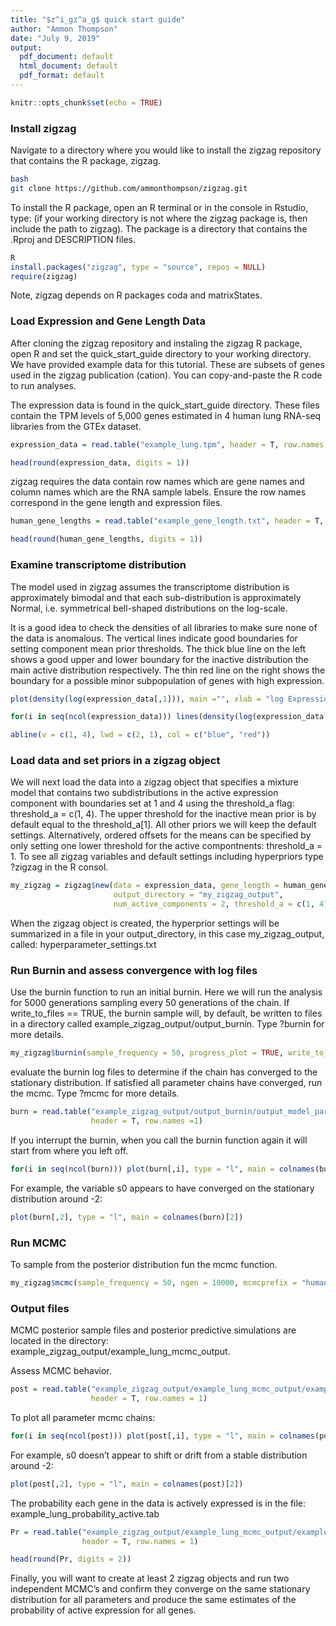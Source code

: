 ---
title: "$z^i_gz^a_g$ quick start guide"
author: "Ammon Thompson"
date: "July 9, 2019"
output:
  pdf_document: default
  html_document: default
  pdf_format: default
---

```{r setup, include=FALSE}
knitr::opts_chunk$set(echo = TRUE)
```



### Install zigzag
Navigate to a directory where you would like to install the zigzag repository that contains the R package, zigzag. 

```{bash, eval = FALSE}
bash
git clone https://github.com/ammonthompson/zigzag.git
```
To install the R package, open an R terminal or in the console in Rstudio, type: (if your working directory is not where the zigzag package is, then include the path to zigzag). The package is a directory that contains the .Rproj and DESCRIPTION files.
```{r, eval=FALSE}
R
install.packages("zigzag", type = "source", repos = NULL)
require(zigzag)
```
Note, zigzag depends on R packages coda and matrixStates.



### Load Expression and Gene Length Data
After cloning the zigzag repository and instaling the zigzag R package, open R and set the quick_start_guide directory to your working directory.
We have provided example data for this tutorial. These are subsets of genes used in the zigzag publication (cation). You can copy-and-paste the R code to run analyses. 

The expression data is found in the quick_start_guide directory. These files contain the TPM levels of 5,000 genes estimated in 4 human lung RNA-seq libraries from the GTEx dataset. 

```{r,}
expression_data = read.table("example_lung.tpm", header = T, row.names = 1)

head(round(expression_data, digits = 1))
```

zigzag requires the data contain row names which are gene names and column names which are the RNA sample labels. Ensure the row names correspond in the gene length and expression files.
```{r,}
human_gene_lengths = read.table("example_gene_length.txt", header = T, row.names = 1)

head(round(human_gene_lengths, digits = 1))
```




### Examine transcriptome distribution
The model used in zigzag assumes the transcriptome distribution is approximately bimodal and that each sub-distribution is approximately Normal, i.e. symmetrical bell-shaped distributions on the log-scale.

It is a good idea to check the densities of all libraries to make sure none of the data is anomalous. The vertical lines indicate good boundaries for setting component mean prior thresholds. The thick blue line on the left shows a good upper and lower boundary for the inactive distribution the main active distribution respectively. The thin red line on the right shows the boundary for a possible minor subpopulation of genes with high expression.

```{r, echo=TRUE}

plot(density(log(expression_data[,1])), main ="", xlab = "log Expression", ylim = c(0, 0.25))

for(i in seq(ncol(expression_data))) lines(density(log(expression_data[,i])))

abline(v = c(1, 4), lwd = c(2, 1), col = c("blue", "red"))
```



### Load data and set priors in a zigzag object
We will next load the data into a zigzag object that specifies a mixture model that contains two subdistributions in the active expression component with boundaries set at 1 and 4 using the threshold_a flag: threshold_a = c(1, 4).  The upper threshold for the inactive mean prior is by default equal to the threshold_a[1]. All other priors we will keep the default settings. Alternatively, ordered offsets for the means can be specified by only setting one lower threshold for the active compontnents: threshold_a = 1. To see all zigzag variables and default settings including hyperpriors type ?zigzag in the R consol.

```{r, , eval=FALSE}
my_zigzag = zigzag$new(data = expression_data, gene_length = human_gene_lengths, 
                       output_directory = "my_zigzag_output", 
                       num_active_components = 2, threshold_a = c(1, 4))
```
When the zigzag object is created, the hyperprior settings will be summarized in a file in your output_directory, in this case my_zigzag_output, called: hyperparameter_settings.txt




### Run Burnin and assess convergence with log files
Use the burnin function to run an initial burnin. Here we will run the analysis for 5000 generations sampling every 50 generations of the chain.
If write_to_files == TRUE, the burnin sample will, by default, be written to files in a directory called example_zigzag_output/output_burnin. Type ?burnin for more details.

```{r,, eval = FALSE}
my_zigzag$burnin(sample_frequency = 50, progress_plot = TRUE, write_to_files = TRUE, ngen=5000)
```


evaluate the burnin log files to determine if the chain has converged to the stationary distribution. If satisfied all parameter chains have converged, run the mcmc. Type ?mcmc for more details.

```{r, eval = TRUE, echo = TRUE}

burn = read.table("example_zigzag_output/output_burnin/output_model_parameters.log", 
                  header = T, row.names =1)
```


If you interrupt the burnin, when you call the burnin function again it will start from where you left off.

```{r, eval = FALSE}

for(i in seq(ncol(burn))) plot(burn[,i], type = "l", main = colnames(burn)[i])

```
For example, the variable s0 appears to have converged on the stationary distribution around -2:

```{r, echo = TRUE}
plot(burn[,2], type = "l", main = colnames(burn)[2])
```


### Run MCMC

To sample from the posterior distribution fun the mcmc function.

```{r,, eval = FALSE}
my_zigzag$mcmc(sample_frequency = 50, ngen = 10000, mcmcprefix = "human_lung")
```



### Output files
MCMC posterior sample files and posterior predictive simulations are located in the directory: example_zigzag_output/example_lung_mcmc_output. 

Assess MCMC behavior.
```{r, eval = FALSE, echo = TRUE}
post = read.table("example_zigzag_output/example_lung_mcmc_output/example_lung_model_parameters.log", 
                  header = T, row.names = 1)
```

To plot all parameter mcmc chains:
```{r, eval = FALSE}
for(i in seq(ncol(post))) plot(post[,i], type = "l", main = colnames(post)[i])

```

For example, s0 doesn't appear to shift or drift from a stable distribution around -2:
```{r, eval = FALSE, echo = TRUE}

plot(post[,2], type = "l", main = colnames(post)[2])

```




The probability each gene in the data is actively expressed is in the file: example_lung_probability_active.tab

```{r,,echo = TRUE}
Pr = read.table("example_zigzag_output/example_lung_mcmc_output/example_lung_probability_active.tab",
                header = T, row.names = 1)

head(round(Pr, digits = 2))

```

Finally, you will want to create at least 2 zigzag objects and run two independent MCMC's and confirm they converge on the same stationary distribution for all parameters and produce the same estimates of the probability of active expression for all genes.


